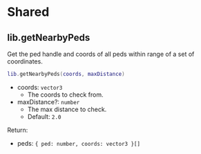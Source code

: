 # Shared

## lib.getNearbyPeds

Get the ped handle and coords of all peds within range of a set of coordinates.

```lua
lib.getNearbyPeds(coords, maxDistance)
```

- coords: `vector3`
  - The coords to check from.
- maxDistance?: `number`
  - The max distance to check.
  - Default: `2.0`

Return:

- peds: `{ ped: number, coords: vector3 }[]`
